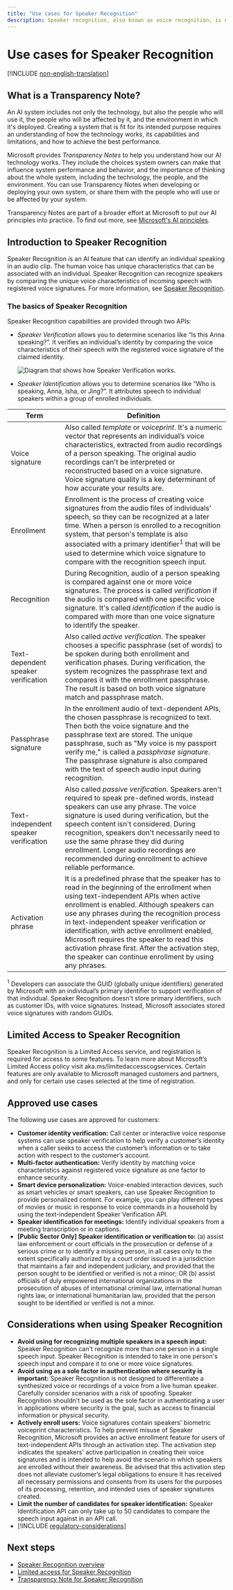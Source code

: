 ```yaml
---
title: "Use cases for Speaker Recognition"
description: Speaker recognition, also known as voice recognition, is used to verify people's identity by comparing the voice characteristics of incoming speech with their registered voice signatures. This article discusses points to consider when you're choosing use cases for the service. 
---
```


# Use cases for Speaker Recognition

[!INCLUDE [non-english-translation](../../includes/non-english-translation)]

## What is a Transparency Note?

An AI system includes not only the technology, but also the people who will use it, the people who will be affected by it, and the environment in which it's deployed. Creating a system that is fit for its intended purpose requires an understanding of how the technology works, its capabilities and limitations, and how to achieve the best performance.

Microsoft provides *Transparency Notes* to help you understand how our AI technology works. They include the choices system owners can make that influence system performance and behavior, and the importance of thinking about the whole system, including the technology, the people, and the environment. You can use Transparency Notes when developing or deploying your own system, or share them with the people who will use or be affected by your system.

Transparency Notes are part of a broader effort at Microsoft to put our AI principles into practice. To find out more, see [Microsoft's AI principles](https://www.microsoft.com/ai/responsible-ai).

## Introduction to Speaker Recognition

Speaker Recognition is an AI feature that can identify an individual speaking in an audio clip. The human voice has unique characteristics that can be associated with an individual. Speaker Recognition can recognize speakers by comparing the unique voice characteristics of incoming speech with registered voice signatures. For more information, see [Speaker Recognition](https://azure.microsoft.com/services/cognitive-services/speaker-recognition/).

### The basics of Speaker Recognition

Speaker Recognition capabilities are provided through two APIs:

* *Speaker Verification* allows you to determine scenarios like “Is this Anna speaking?”. It verifies an individual’s identity by comparing the voice characteristics of their speech with the registered voice signature of the claimed identity.

  ![Diagram that shows how Speaker Verification works.](/azure/ai-services/speech-service/media/speaker-recognition/speaker-rec.png)

* *Speaker Identification* allows you to determine scenarios like “Who is speaking, Anna, Isha, or Jing?”. It attributes speech to individual speakers within a group of enrolled individuals.

| **Term** | **Definition** |
|----------|----------------|
|Voice signature|Also called *template* or *voiceprint*. It's a numeric vector that represents an individual’s voice characteristics, extracted from audio recordings of a person speaking. The original audio recordings can't be interpreted or reconstructed based on a voice signature. Voice signature quality is a key determinant of how accurate your results are. |
|Enrollment|Enrollment is the process of creating voice signatures from the audio files of individuals’ speech, so they can be recognized at a later time. When a person is enrolled to a recognition system, that person's template is also associated with a primary identifier<sup>1</sup> that will be used to determine which voice signature to compare with the recognition speech input. |
|Recognition|During Recognition, audio of a person speaking is compared against one or more voice signatures. The process is called *verification* if the audio is compared with one specific voice signature. It's called *identification* if the audio is compared with more than one voice signature to identify the speaker.|
|Text-dependent speaker verification|Also called *active verification*. The speaker chooses a specific passphrase (set of words) to be spoken during both enrollment and verification phases. During verification, the system recognizes the passphrase text and compares it with the enrollment passphrase. The result is based on both voice signature match and passphrase match. |
|Passphrase signature|In the enrollment audio of text-dependent APIs, the chosen passphrase is recognized to text. Then both the voice signature and the passphrase text are stored. The unique passphrase, such as "My voice is my passport verify me," is called a *passphrase signature*. The passphrase signature is also compared with the text of speech audio input during recognition.|
|Text-independent speaker verification|Also called *passive verification*. Speakers aren't required to speak pre-defined words, instead speakers can use any phrase. The voice signature is used during verification, but the speech content isn't considered. During recognition, speakers don't necessarily need to use the same phrase they did during enrollment. Longer audio recordings are recommended during enrollment to achieve reliable performance.|
|Activation phrase|It is a predefined phrase that the speaker has to read in the beginning of the enrollment when using text-independent APIs when active enrollment is enabled. Although speakers can use any phrases during the recognition process in text-independent speaker verification or identification, with active enrollment enabled, Microsoft requires the speaker to read this activation phrase first. After the activation step, the speaker can continue enrollment by using any phrases.|

<sup>1</sup> Developers can associate the GUID (globally unique identifiers) generated by Microsoft with an individual’s primary identifier to support verification of that individual. Speaker Recognition doesn't store primary identifiers, such as customer IDs, with voice signatures. Instead, Microsoft associates stored voice signatures with random GUIDs. 

## Limited Access to Speaker Recognition

Speaker Recognition is a Limited Access service, and registration is required for access to some features. To learn more about Microsoft’s Limited Access policy visit aka.ms/limitedaccesscogservices. Certain features are only available to Microsoft managed customers and partners, and only for certain use cases selected at the time of registration.

## Approved use cases

The following use cases are approved for customers:

* **Customer identity verification:** Call center or interactive voice response systems can use speaker verification to help verify a customer’s identity when a caller seeks to access the customer’s information or to take action with respect to the customer’s account.
* **Multi-factor authentication:** Verify identity by matching voice characteristics against registered voice signature as one factor to enhance security.
* **Smart device personalization:** Voice-enabled interaction devices, such as smart vehicles or smart speakers, can use Speaker Recognition to provide personalized content. For example, you can play different types of movies or music in response to voice commands in a household by using the text-independent Speaker Verification API.
* **Speaker identification for meetings:** Identify individual speakers from a meeting transcription or in captions.
* **[Public Sector Only] Speaker identification or verification to:** (a) assist law enforcement or court officials in the prosecution or defense of a serious crime or to identify a missing person, in all cases only to the extent specifically authorized by a court order issued in a jurisdiction that maintains a fair and independent judiciary, and provided that the person sought to be identified or verified is not a minor; OR (b) assist officials of duly empowered international organizations in the prosecution of abuses of international criminal law, international human rights law, or international humanitarian law, provided that the person sought to be identified or verified is not a minor.

## Considerations when using Speaker Recognition

* **Avoid using for recognizing multiple speakers in a speech input:** Speaker Recognition can't recognize more than one person in a single speech input. Speaker Recognition is intended to take in one person's speech input and compare it to one or more voice signatures.
* **Avoid using as a sole factor in authentication where security is important:** Speaker Recognition is not designed to differentiate a synthesized voice or recordings of a voice from a live human speaker. Carefully consider scenarios with a risk of spoofing. Speaker Recognition shouldn't be used as the sole factor in authenticating a user in applications where security is the goal, such as access to financial information or physical security.
* **Actively enroll users:** Voice signatures contain speakers' biometric voiceprint characteristics. To help prevent misuse of Speaker Recognition, Microsoft provides an active enrollment feature for users of text-independent APIs through an activation step. The activation step indicates the speakers' active participation in creating their voice signatures and is intended to help avoid the scenario in which speakers are enrolled without their awareness. Be advised that this activation step does not alleviate customer’s legal obligations to ensure it has received all necessary permissions and consents from its users for the purposes of its processing, retention, and intended uses of speaker signatures created.
* **Limit the number of candidates for speaker identification:** Speaker Identification API can only take up to 50 candidates to compare the speech input against in an API call.
* [!INCLUDE [regulatory-considerations](../../includes/regulatory-considerations)]

## Next steps

* [Speaker Recognition overview](/azure/ai-services/speech-service/speaker-recognition-overview)
* [Limited access for Speaker Recognition](/azure/ai-foundry/responsible-ai/speech-service/speaker-recognition/limited-access-speaker-recognition)
* [Transparency Note for Speaker Recognition](/azure/ai-foundry/responsible-ai/speech-service/speaker-recognition/transparency-note-speaker-recognition)
